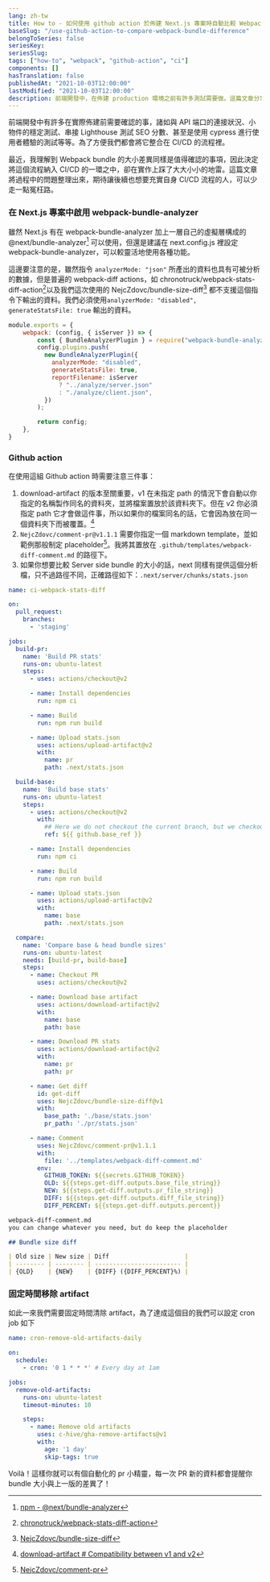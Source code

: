 ```yaml
---
lang: zh-tw
title: How to - 如何使用 github action 於佈建 Next.js 專案時自動比較 Webpack bundle 差異
baseSlug: "/use-github-action-to-compare-webpack-bundle-difference"
belongToSeries: false
seriesKey: 
seriesSlug:
tags: ["how-to", "webpack", "github-action", "ci"]
components: []
hasTranslation: false
publishedAt: "2021-10-03T12:00:00"
lastModified: "2021-10-03T12:00:00"
description: 前端開發中，在佈建 production 環境之前有許多測試需要做。這篇文章分享了如何使用 github action 自動比較功能分支與 production bundle 大小的差異。
---
```


前端開發中有許多在實際佈建前需要確認的事，諸如與 API 端口的連接狀況、小物件的穩定測試、串接 Lighthouse 測試 SEO 分數、甚至是使用 cypress 進行使用者體驗的測試等等。為了方便我們都會將它整合在 CI/CD 的流程裡。

最近，我理解到 Webpack bundle 的大小差異同樣是值得確認的事項，因此決定將這個流程納入 CI/CD 的一環之中，卻在實作上踩了大大小小的地雷。這篇文章將過程中的問題整理出來，期待讓後續也想要充實自身 CI/CD 流程的人，可以少走一點冤枉路。

### 在 Next.js 專案中啟用 webpack-bundle-analyzer

雖然 Next.js 有在 webpack-bundle-analyzer 加上一層自己的虛擬層構成的 @next/bundle-analyzer[^1] 可以使用，但還是建議在 next.config.js 裡設定 webpack-bundle-analyzer，可以較靈活地使用各種功能。

這邊要注意的是，雖然指令 `analyzerMode: "json"` 所產出的資料也具有可被分析的數據，但是普遍的 webpack-diff actions，如 chronotruck/webpack-stats-diff-action[^2]以及我們這次使用的 NejcZdovc/bundle-size-diff[^3] 都不支援這個指令下輸出的資料。我們必須使用`analyzerMode: "disabled", generateStatsFile: true` 輸出的資料。

```js
module.exports = {
	webpack: (config, { isServer }) => {
		const { BundleAnalyzerPlugin } = require("webpack-bundle-analyzer");
		config.plugins.push(
		  new BundleAnalyzerPlugin({
			analyzerMode: "disabled",
			generateStatsFile: true,
			reportFilename: isServer
			  ? "../analyze/server.json"
			  : "./analyze/client.json",
		  })
		);

		return config;
  	},
}

```

### Github action

在使用這組 Github action 時需要注意三件事：

1. download-artifact 的版本至關重要，v1 在未指定 path 的情況下會自動以你指定的名稱製作同名的資料夾，並將檔案置放於該資料夾下。但在 v2 你必須指定 path 它才會做這件事，所以如果你的檔案同名的話，它會因為放在同一個資料夾下而被覆蓋。[^4]
2. `NejcZdovc/comment-pr@v1.1.1` 需要你指定一個 markdown template，並如範例那般制定 placeholder[^5]。我將其置放在 `.github/templates/webpack-diff-comment.md` 的路徑下。
3. 如果你想要比較 Server side bundle 的大小的話，next 同樣有提供這個分析檔，只不過路徑不同，正確路徑如下：`.next/server/chunks/stats.json`

```yml
name: ci-webpack-stats-diff

on:
  pull_request:
    branches:
      - 'staging'

jobs:
  build-pr:
    name: 'Build PR stats'
    runs-on: ubuntu-latest
    steps:
      - uses: actions/checkout@v2

      - name: Install dependencies
        run: npm ci

      - name: Build
        run: npm run build

      - name: Upload stats.json
        uses: actions/upload-artifact@v2
        with:
          name: pr
          path: .next/stats.json

  build-base:
    name: 'Build base stats'
    runs-on: ubuntu-latest
    steps:
      - uses: actions/checkout@v2
        with:
          ## Here we do not checkout the current branch, but we checkout the base branch.
          ref: ${{ github.base_ref }}

      - name: Install dependencies
        run: npm ci

      - name: Build
        run: npm run build

      - name: Upload stats.json
        uses: actions/upload-artifact@v2
        with:
          name: base
          path: .next/stats.json

  compare:
    name: 'Compare base & head bundle sizes'
    runs-on: ubuntu-latest
    needs: [build-pr, build-base]
    steps:
      - name: Checkout PR
        uses: actions/checkout@v2

      - name: Download base artifact
        uses: actions/download-artifact@v2
        with:
          name: base
          path: base

      - name: Download PR stats
        uses: actions/download-artifact@v2
        with:
          name: pr
          path: pr

      - name: Get diff
        id: get-diff
        uses: NejcZdovc/bundle-size-diff@v1
        with:
          base_path: './base/stats.json'
          pr_path: './pr/stats.json'

      - name: Comment
        uses: NejcZdovc/comment-pr@v1.1.1
        with:
          file: '../templates/webpack-diff-comment.md'
        env:
          GITHUB_TOKEN: ${{secrets.GITHUB_TOKEN}}
          OLD: ${{steps.get-diff.outputs.base_file_string}}
          NEW: ${{steps.get-diff.outputs.pr_file_string}}
          DIFF: ${{steps.get-diff.outputs.diff_file_string}}
          DIFF_PERCENT: ${{steps.get-diff.outputs.percent}}

```

```md
webpack-diff-comment.md
you can change whatever you need, but do keep the placeholder

## Bundle size diff

| Old size | New size | Diff                     |
| -------- | -------- | ------------------------ |
| {OLD}    | {NEW}    | {DIFF} ({DIFF_PERCENT}%) |


```


### 固定時間移除 artifact

如此一來我們需要固定時間清除 artifact，為了達成這個目的我們可以設定 cron job 如下

```yml
name: cron-remove-old-artifacts-daily

on:
  schedule:
    - cron: '0 1 * * *' # Every day at 1am

jobs:
  remove-old-artifacts:
    runs-on: ubuntu-latest
    timeout-minutes: 10

    steps:
      - name: Remove old artifacts
        uses: c-hive/gha-remove-artifacts@v1
        with:
          age: '1 day'
          skip-tags: true
```

Voilà！這樣你就可以有個自動化的 pr 小精靈，每一次 PR 新的資料都會提醒你 bundle 大小與上一版的差異了！


[^1]: [npm - @next/bundle-analyzer](https://www.npmjs.com/package/@next/bundle-analyzer)
[^2]: [chronotruck/webpack-stats-diff-action](https://github.com/chronotruck/webpack-stats-diff-action/blob/dev/index.js)
[^3]: [NejcZdovc/bundle-size-diff](https://github.com/NejcZdovc/bundle-size-diff)
[^4]: [download-artifact # Compatibility between v1 and v2](https://github.com/actions/download-artifact#compatibility-between-v1-and-v2)
[^5]: [NejcZdovc/comment-pr](https://github.com/NejcZdovc/comment-pr)